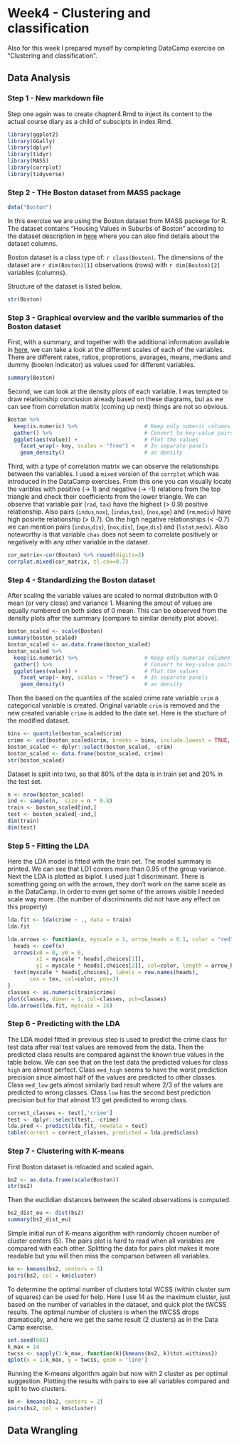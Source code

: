 # Week4 - Clustering and classification

Also for this week I prepared myself by completing DataCamp exercise on "Clustering and classification".

## Data Analysis

### Step 1 - New markdown file

Step one again was to create chapter4.Rmd to inject its content to the actual course diary as a child of subscipts in index.Rmd.

```r
library(ggplot2)
library(GGally)
library(dplyr)
library(tidyr)
library(MASS)
library(corrplot)
library(tidyverse)
```

### Step 2 - THe Boston dataset from MASS package

```r
data("Boston")
```
In this exercise we are using the Boston dataset from MASS packege for R. The dataset contains "Housing Values in Suburbs of Boston" according to the dataset description in [here](https://stat.ethz.ch/R-manual/R-devel/library/MASS/html/Boston.html) where you can also find details about the dataset columns.

Boston dataset is a class type of: `r class(Boston)`. The dimensions of the dataset are `r dim(Boston)[1]` observations (rows) with `r dim(Boston)[2]` variables (columns).  

Structure of the dataset is listed below.
```r
str(Boston)
```

### Step 3 - Graphical overview and the varible summaries of the Boston dataset 

First, with a summary, and together with the additional information available in  [here](https://stat.ethz.ch/R-manual/R-devel/library/MASS/html/Boston.html), we can take a look at the different scales of each of the variables. There are different rates, ratios, proprotions, avarages, means, medians and dummy (boolen indicator) as values used for different variables.

```r
summary(Boston)
```

Second, we can look at the density plots of each variable. I was tempted to draw relationship conclusion already based on these diagrams, but as we can see from correlation matrix (coming up next) things are not so obvious.

```r
Boston %>%
  keep(is.numeric) %>%                     # Keep only numeric columns
  gather() %>%                             # Convert to key-value pairs
  ggplot(aes(value)) +                     # Plot the values
    facet_wrap(~ key, scales = "free") +   # In separate panels
    geom_density()                         # as density
```

Third, with a type of correlation matrix we can observe the relationships between the variables. I used a `mixed` version of the `corrplot` which was introduced in the DataCamp exercises. From this one you can visually locate the varibles with positive (&rarr; 1) and negative (&rarr; -1) relations from the top triangle and check their coefficients from the lower triangle. We can observe that variable pair (`rad`, `tax`) have the highest (> 0.9) positive relationship. Also pairs (`indus`,`nox`), (`indus`,`tax`), (`nox`,`age`) and (`rm`,`mediv`) have high posivite relationship (> 0.7). On the high negative relationships (< -0.7) we can mention pairs (`indus`,`dis`), (`nox`,`dis`), (`age`,`dis`) and (`lstat`,`medv`). Also noteworthy is that variable `chas` does not seem to correlate positively or negatively with any other variable in the dataset.

```r
cor_matrix<-cor(Boston) %>% round(digits=3)
corrplot.mixed(cor_matrix, tl.cex=0.7)
```

### Step 4 - Standardizing the Boston dataset

After scaling the variable values are scaled to normal distribution with 0 mean (or very close) and variance 1. Meaning the amout of values are equally numbered on both sides of 0 mean. This can be observed from the density plots after the summary (compare to similar density plot above).
```r
boston_scaled <- scale(Boston)
summary(boston_scaled)
boston_scaled <- as.data.frame(boston_scaled)
boston_scaled %>%
  keep(is.numeric) %>%                     # Keep only numeric columns
  gather() %>%                             # Convert to key-value pairs
  ggplot(aes(value)) +                     # Plot the values
    facet_wrap(~ key, scales = "free") +   # In separate panels
    geom_density()                         # as density
```

Then the based on the quantiles of the scaled crime rate variable `crim` a categorical variable is created. Original variable `crim` is removed and the new created variable `crime` is added to the date set. Here is the stucture of the modified dataset.
```r
bins <- quantile(boston_scaled$crim)
crime <- cut(boston_scaled$crim, breaks = bins, include.lowest = TRUE, label=c("low","med_low","med_high","high"))
boston_scaled <- dplyr::select(boston_scaled, -crim)
boston_scaled <- data.frame(boston_scaled, crime)
str(boston_scaled)
```

Dataset is split into two, so that 80% of the data is in train set and 20% in the test set.

```r
n <- nrow(boston_scaled)
ind <- sample(n,  size = n * 0.8)
train <- boston_scaled[ind,]
test <- boston_scaled[-ind,]
dim(train)
dim(test)
```

### Step 5 - Fitting the LDA

Here the LDA model is fitted with the train set. The model summary is printed. We can see that LD1 covers more than 0.95 of the group variance. Next the LDA is plotted as biplot. I used just 1 discriminant. There is something going on with the arrows, they don't work on the same scale as in the DataCamp. In order to even get some of the arrows visible I needed scale way more. (the number of discriminants did not have any effect on this property)

```r
lda.fit <- lda(crime ~ ., data = train)
lda.fit

lda.arrows <- function(x, myscale = 1, arrow_heads = 0.1, color = "red", tex = 0.75, choices = c(1,2)){
  heads <- coef(x)
  arrows(x0 = 0, y0 = 0, 
         x1 = myscale * heads[,choices[1]], 
         y1 = myscale * heads[,choices[2]], col=color, length = arrow_heads)
  text(myscale * heads[,choices], labels = row.names(heads), 
       cex = tex, col=color, pos=3)
}
classes <- as.numeric(train$crime)
plot(classes, dimen = 1, col=classes, pch=classes)
lda.arrows(lda.fit, myscale = 16)
```

### Step 6 - Predicting with the LDA

The LDA model fitted in previous step is used to predict the crime class for test data after real test values are removed from the data. Then the predicted class results are compared against the known true values in the table below. We can see that on the test data the predicted values for class `high` are almost perfect. Class `med_high` seems to have the worst prediction precision since almost half of the values are predicted to other classes. Class `med_low` gets almost similarly bad result where 2/3 of the values are predicted to wrong classes. Class `low` has the second best prediction precision but for that almost 1/3 get predicted to wrong class.

```r
correct_classes <- test[,'crime']
test <- dplyr::select(test, -crime)
lda.pred <- predict(lda.fit, newdata = test)
table(correct = correct_classes, predicted = lda.pred$class)
```

### Step 7 - Clustering with K-means

First Boston dataset is reloaded and scaled again.

```r
bs2 <- as.data.frame(scale(Boston))
str(bs2)
```

Then the euclidian distances between the scaled observations is computed.
```r
bs2_dist_eu <- dist(bs2)
summary(bs2_dist_eu)
```

Simple initial run of K-means algorithm with randomly chosen number of cluster centers (5). The pairs plot is hard to read when all variables are compared with each other. Splitting the data for pairs plot makes it more readable but you will then miss the comparson between all variables.

```r
km <- kmeans(bs2, centers = 5)
pairs(bs2, col = km$cluster)
```

To determine the optimal number of clusters total WCSS (within cluster sum of squares) can be used for help. Here I use 14 as the maximum cluster, just based on the number of variables in the dataset, and quick plot the tWCSS results. The optimal number of clusters is when the tWCSS drops dramatically, and here we get the same result (2 clusters) as in the Data Camp exercise.

```r
set.seed(666)
k_max = 14
twcss <- sapply(1:k_max, function(k){kmeans(bs2, k)$tot.withinss})
qplot(x = 1:k_max, y = twcss, geom = 'line')
```
Running the K-means algorithm again but now with 2 cluster as per optimal suggestion. Plotting the results with pairs to see all variables compared and split to two clusters.

```r
km <- kmeans(bs2, centers = 2)
pairs(bs2, col = km$cluster)

```

## Data Wrangling
